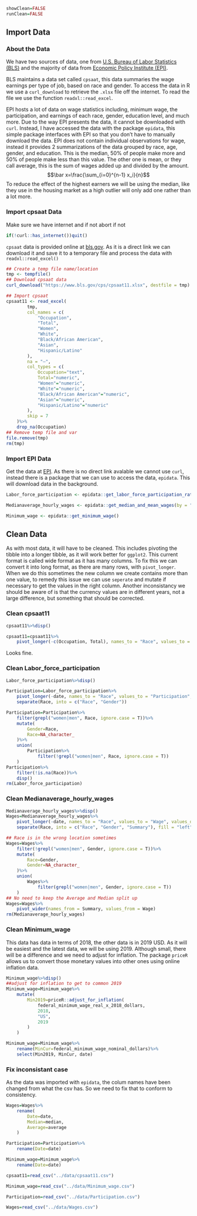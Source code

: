 ```r
showClean=FALSE
runClean=FALSE
```
## Import Data
### About the Data
We have two sources of data, one from [U.S. Bureau of Labor Statistics (BLS)](https://www.bls.gov/cps) and the majority of data from [Economic Policy Institute (EPI)](https://www.epi.org/data/##/?subject=wage-avg&g=*&r=*).

BLS maintains a data set called `cpsaat`, this data summaries the wage earnings per type of job, based on race and gender.  To access the data in R we use a `curl_download` to retrieve the `.xlsx` file off the internet.  To read the file we use the function  `readxl::read_excel`.

EPI hosts a lot of data on wage statistics including, minimum wage, the participation, and earnings of each race, gender, education level, and much more.  Due to the way EPI presents the data, it cannot be downloaded with `curl`.  Instead, I have accessed the data with the package `epidata`, this simple package interfaces with EPI so that you don't have to manually download the data.  EPI does not contain individual observations for wage, instead it provides 2 summarizations of the data grouped by race, age, gender, and education.  This is the median, 50% of people make more and 50% of people make less than this value.  The other one is mean, or they call average, this is the sum of wages added up and divided by the amount.
$$\bar x=\frac{\sum_{i=0}^{n-1} x_i}{n}$$
To reduce the effect of the highest earners we will be using the median, like they use in the housing market as a high outlier will only add one rather than a lot more.


### Import cpsaat Data
Make sure we have internet and if not abort if not
```r
if(!curl::has_internet())quit()
```

`cpsaat` data is provided online at <a href="https://www.bls.gov/cps/cpsaat11.xlsx">bls.gov</a>.  As it is a direct link we can download it and save it to a temporary file and process the data with `readxl::read_excel()`
```r
## Create a temp file name/location
tmp <- tempfile()
## Download cpsaat data
curl_download("https://www.bls.gov/cps/cpsaat11.xlsx", destfile = tmp)

## Import cpsaat
cpsaat11 <- read_excel(
		tmp,
		col_names = c(
			"Occupation",
			"Total",
			"Women",
			"White",
			"Black/African American",
			"Asian",
			"Hispanic/Latino"
		),
		na = "–",
		col_types = c(
			Occupation="text",
			Total="numeric",
			"Women"="numeric",
			"White"="numeric",
			"Black/African American"="numeric",
			"Asian"="numeric",
			"Hispanic/Latino"="numeric"
		),
		skip = 7
	)%>%
	drop_na(Occupation)
## Remove temp file and var
file.remove(tmp)
rm(tmp)
```

### Import EPI Data
Get the data at <a href="https://www.epi.org/data/##/?subject=wage-avg&g=*&r=*">EPI</a>.  As there is no direct link avalable we cannot use `curl`, instead there is a package that we can use to access the data, `epidata`.  This will download data in the background.
```r
Labor_force_participation <- epidata::get_labor_force_participation_rate(by = "gr")

Medianaverage_hourly_wages <- epidata::get_median_and_mean_wages(by = "gr")

Minimum_wage <- epidata::get_minimum_wage()
```

## Clean Data
As with most data, it will have to be cleaned.  This includes pivoting the tibble into a longer tibble, as it will work better for `ggplot2`.  This current format is called wide format as it has many columns.  To fix this we can convert it into long format, as there are many rows, with `pivot_longer`.  When we do this sometimes the new column we create contains more than one value, to remedy this issue we can use `seperate` and mutate if necessary to get the values in the right column.  Another inconsistancy we should be aware of is that the currency values are in different years, not a large difference, but something that should be corrected.

### Clean cpsaat11

```r
cpsaat11%>%disp()

cpsaat11=cpsaat11%>%
	pivot_longer(-c(Occupation, Total), names_to = "Race", values_to = "Percentage")
```

Looks fine.

### Clean Labor_force_participation
```r
Labor_force_participation%>%disp()

Participation=Labor_force_participation%>%
	pivot_longer(-date, names_to = "Race", values_to = "Participation", values_drop_na = T)%>%
	separate(Race, into = c("Race", "Gender"))

Participation=Participation%>%
	filter(grepl("women|men", Race, ignore.case = T))%>%
	mutate(
		Gender=Race,
		Race=NA_character_
	)%>%
	union(
		Participation%>%
			filter(!grepl("women|men", Race, ignore.case = T))
	)
Participation%>%
	filter(!is.na(Race))%>%
	disp()
rm(Labor_force_participation)
```



### Clean Medianaverage_hourly_wages
```r
Medianaverage_hourly_wages%>%disp()
Wages=Medianaverage_hourly_wages%>%
	pivot_longer(-date, names_to = "Race", values_to = "Wage", values_drop_na = T)%>%
	separate(Race, into = c("Race", "Gender", "Summary"), fill = "left")

## Race is in the wrong location sometimes
Wages=Wages%>%
	filter(!grepl("women|men", Gender, ignore.case = T))%>%
	mutate(
		Race=Gender,
		Gender=NA_character_
	)%>%
	union(
		Wages%>%
			filter(grepl("women|men", Gender, ignore.case = T))
	)
## No need to keep the Average and Median split up
Wages=Wages%>%
	pivot_wider(names_from = Summary, values_from = Wage)
rm(Medianaverage_hourly_wages)
```

### Clean Minimum_wage
This data has data in terms of 2018, the other data is in 2019 USD.  As it will be easiest and the latest data, we will be using 2019.  Although small, there will be a difference and we need to adjust for inflation.  The package `priceR` allows us to convert those monetary values into other ones using online inflation data.
```r
Minimum_wage%>%disp()
##adjust for inflation to get to common 2019
Minimum_wage=Minimum_wage%>%
	mutate(
		Min2019=priceR::adjust_for_inflation(
			federal_minimum_wage_real_x_2018_dollars,
			2018,
			"US",
			2019
		)
	)

Minimum_wage=Minimum_wage%>%
	rename(MinCur=federal_minimum_wage_nominal_dollars)%>%
	select(Min2019, MinCur, date)
```


### Fix inconsistant case
As the data was imported with `epidata`, the colum names have been changed from what the csv has.  So we need to fix that to conform to consistency.
```r
Wages=Wages%>%
	rename(
		Date=date,
		Median=median,
		Average=average
	)

Participation=Participation%>%
	rename(Date=date)

Minimum_wage=Minimum_wage%>%
	rename(Date=date)
```

```r
cpsaat11=read_csv("../data/cpsaat11.csv")

Minimum_wage=read_csv("../data/Minimum_wage.csv")

Participation=read_csv("../data/Participation.csv")

Wages=read_csv("../data/Wages.csv")
```